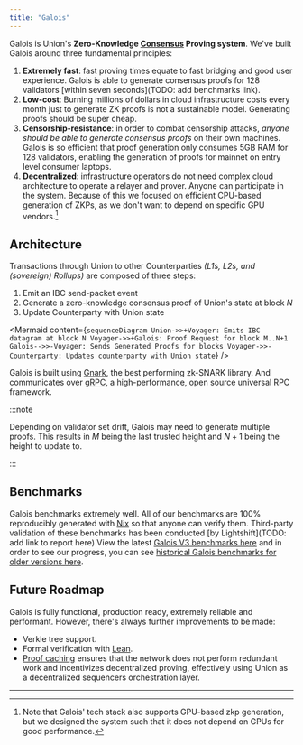 ```yaml
---
title: "Galois"
---
```



Galois is Union's **Zero-Knowledge [Consensus](/docs/concepts/consensus-verification) Proving system**. We've built Galois around three fundamental principles:

1. **Extremely fast**: fast proving times equate to fast bridging and good user experience. Galois is able to generate consensus proofs for 128 validators [within seven seconds](TODO: add benchmarks link).
2. **Low-cost**: Burning millions of dollars in cloud infrastructure costs every month just to generate ZK proofs is not a sustainable model.   Generating proofs should be super cheap.
3. **Censorship-resistance**: in order to combat censorship attacks, *anyone should be able to generate consensus proofs* on their own machines. Galois is so efficient that proof generation only consumes 5GB RAM for 128 validators, enabling the generation of proofs for mainnet on entry level consumer laptops. 
4. **Decentralized**: infrastructure operators do not need complex cloud architecture to operate a relayer and prover. Anyone can participate in the system. Because of this we focused on efficient CPU-based generation of ZKPs, as we don't want to depend on specific GPU vendors.[^1]

## Architecture

Transactions through Union to other Counterparties *(L1s, L2s, and (sovereign) Rollups)* are composed of three steps:

1. Emit an IBC send-packet event
2. Generate a zero-knowledge consensus proof of Union's state at block $N$
3. Update Counterparty with Union state

<Mermaid
  content={`
    sequenceDiagram
    Union->>+Voyager: Emits IBC datagram at block N
    Voyager->>+Galois: Proof Request for block M..N+1
    Galois-->>-Voyager: Sends Generated Proofs for blocks
    Voyager->>-Counterparty: Updates counterparty with Union state
  `}
/>

Galois is built using [Gnark](https://github.com/ConsenSys/gnark), the best performing zk-SNARK library. And communicates over [gRPC](https://grpc.io/), a high-performance, open source universal RPC framework.


:::note

Depending on validator set drift, Galois may need to generate multiple proofs. This results in $M$ being the last trusted height and $N+1$ being the height to update to.

:::

## Benchmarks

Galois benchmarks extremely well. All of our benchmarks are 100% reproducibly generated with [Nix](https://nixos.org) so that anyone can verify them. Third-party validation of these benchmarks has been conducted [by Lightshift](TODO: add link to report here) View the latest [Galois V3 benchmarks here](https://unionlabs.github.io/galois-benchmark/c6i.x32large.v3/report.html) and in order to see our progress, you can see [historical Galois benchmarks for older versions here](https://unionlabs.github.io/galois-benchmark/).


## Future Roadmap

Galois is fully functional, production ready, extremely reliable and performant. However, there's always further improvements to be made: 

- Verkle tree support.
- Formal verification with [Lean](https://leanprover.github.io/).
- [Proof caching](https://github.com/unionlabs/union/discussions/41) ensures that the network does not perform redundant work and incentivizes decentralized proving, effectively using Union as a decentralized sequencers orchestration layer.


---

[^1]: Note that Galois' tech stack also supports GPU-based zkp generation, but we designed the system such that it does not depend on GPUs for good performance.
